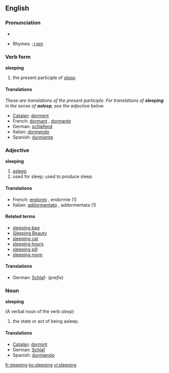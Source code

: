 ==English==

===Pronunciation===
*{{audio|en-us-sleeping.ogg|Audio (US)}}

*Rhymes: [[Rhymes:English:-iːpɪŋ|-iːpɪŋ]]

===Verb form===
'''sleeping'''

# the present participle of ''[[sleep]]''.

====Translations====
''These are translations of the present participle.  For translations of '''sleeping''' in the sense of '''asleep''', see the adjective below.''
*[[Catalan]]: [[dorment]]
*French: [[dormant]] {{m}}, [[dormante]] {{f}}
*German: [[schlafend]]
*Italian: [[dormendo]]
*Spanish: [[durmiente]]

<!-- These translations are OK but could mislead the user into using them when the adjective is required.  How can we signpost this?  See Talk page. -->

===Adjective===
'''sleeping'''

# [[asleep]]
# used for sleep; used to produce sleep.

====Translations====
*French: [[endormi]] {{m}}, endormie {{f}} (1)
*Italian: [[addormentato]] {{m}}, addormentata {{f}} (1)

====Related terms====
*[[sleeping bag]]
*[[Sleeping Beauty]]
*[[sleeping car]]
*[[sleeping hours]]
*[[sleeping pill]]
*[[sleeping room]]

====Translations====
*German: [[Schlaf]]- (''prefix'')

===Noun===
'''sleeping'''

(A verbal noun of the verb ''sleep'')

# the state or act of being asleep.

====Translations====
*[[Catalan]]: [[dormint]]
*German: [[Schlaf]] {{m}}
*Spanish: [[durmiendo]]

[[fr:sleeping]]
[[ko:sleeping]]
[[vi:sleeping]]